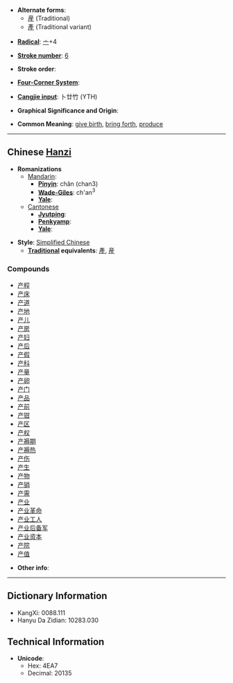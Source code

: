 * '''Alternate forms''':
**[[産]] (Traditional)
**[[產]] (Traditional variant)<!-- may be a better term, this variant appears in my en-ko dictionary -->

* '''[[Wiktionary:Chinese radical index| Radical]]''': [[Wiktionary:Chinese radical index 亠|亠]]+4

* '''[[Wiktionary:Chinese total strokes index|Stroke number]]''': [[Wiktionary:Chinese total strokes index 6|6]]

* '''Stroke order''': 

* '''[[Wiktionary:Chinese four corner index|Four-Corner System]]''': 

* '''[[Wiktionary:Chinese Cangjie index|Cangjie input]]''': 卜廿竹 (YTH)

* '''Graphical Significance and Origin''': 

* '''Common Meaning''': [[give birth]], [[bring forth]], [[produce]]

----

== Chinese [[Hanzi]] ==

* '''Romanizations'''
** [[Mandarin]]:
*** '''[[Pinyin]]''': chǎn (chan3)
*** '''[[Wade-Giles]]''': ch'an<sup>3</sup>
*** '''[[Yale]]''': 
**[[Cantonese]]
***'''[[Jyutping]]''':
***'''[[Penkyamp]]''': 
***'''[[Yale]]''': 

* '''Style''': [[Simplified Chinese]] 
** '''[[Traditional Chinese|Traditional]] equivalents''': [[產]], [[産]]

===Compounds===
*[[产程]]
*[[产床]]
*[[产道]]
*[[产地]]
*[[产儿]]
*[[产房]]
*[[产妇]]
*[[产后]]
*[[产假]]
*[[产科]]
*[[产量]]
*[[产卵]]
*[[产门]]
*[[产品]]
*[[产前]]
*[[产钳]]
*[[产区]]
*[[产权]]
*[[产褥期]]
*[[产褥热]]
*[[产伤]]
*[[产生]]
*[[产物]]
*[[产销]]
*[[产需]]
*[[产业]]
*[[产业革命]]
*[[产业工人]]
*[[产业后备军]]
*[[产业资本]]
*[[产院]]
*[[产值]]

* '''Other info''': 

----

== Dictionary Information ==

* KangXi: 0088.111
* Hanyu Da Zidian: 10283.030

== Technical Information ==

* '''Unicode''':
** Hex: 4EA7
** Decimal: 20135